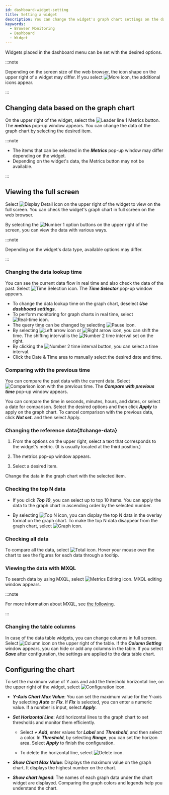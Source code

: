 ```yaml
---
id: dashboard-widget-setting
title: Setting a widget
description: You can change the widget's graph chart settings on the dashboard screen.
keywords:
  - Browser Monitoring
  - Dashboard
  - Widget
---
```


Widgets placed in the dashboard menu can be set with the desired options.

:::note

Depending on the screen size of the web browser, the icon shape on the upper right of a widget may differ. If you select ![More icon](/img/ico-more.svg), the additional icons appear.

:::

## Changing data based on the graph chart

<ImgLang img='widget-sample.png' desc='Widget' />

On the upper right of the widget, select the ![Leader line 1](/img/number-01.png) Metrics button. The **_metrics_** pop-up window appears. You can change the data of the graph chart by selecting the desired item.

:::note

- The items that can be selected in the **_Metrics_** pop-up window may differ depending on the widget.
- Depending on the widget's data, the Metrics button may not be available.

:::

## Viewing the full screen

Select ![Display Detail icon](/img/ico-detail-mode.svg) on the upper right of the widget to view on the full screen. You can check the widget's graph chart in full screen on the web browser.

<ImgLang img='widget-fullscreen-mode.png' desc='Widget full screen' />

By selecting the ![Number 1](/img/number-01.png) option buttons on the upper right of the screen, you can view the data with various ways.

:::note

Depending on the widget's data type, available options may differ.

:::

### Changing the data lookup time

You can see the current data flow in real time and also check the data of the past. Select ![Time Selection icon](/img/ico-time-set.svg). The **_Time Selector_** pop-up window appears.

<ImgLang img='widget-select-time.png' desc='Time selector' />

- To change the data lookup time on the graph chart, deselect **_Use dashboard settings_**.
- To perform monitoring for graph charts in real time, select ![Real-time icon](/img/ico-play-time.svg).
- The query time can be changed by selecting ![Pause icon](/img/ico-pause.svg).
- By selecting ![Left arrow icon](/img/left-arrow.svg) or ![Right arrow icon](/img/right-arrow.svg), you can shift the time. The shifting interval is the ![Number 2](/img/number-02.png) time interval set on the right.
- By clicking the ![Number 2](/img/number-02.png) time interval button, you can select a time interval.
- Click the Date & Time area to manually select the desired date and time.

### Comparing with the previous time

You can compare the past data with the current data. Select ![Comparison icon with the previous time](/img/ico-timing.svg). The **_Compare with previous time_** pop-up window appears.

<ImgLang img='widget-compare-time.png' desc='Compare with previous time' />

You can compare the time in seconds, minutes, hours, and dates, or select a date for comparison. Select the desired options and then click **_Apply_** to apply on the graph chart. To cancel comparison with the previous data, click **_Not set._** and then select Apply.

### Changing the reference data{#change-data}

<ImgLang img='widget-metric.png' desc='Metrics' />

1. From the options on the upper right, select a text that corresponds to the widget's metric. (It is usually located at the third position.)

2. The metrics pop-up window appears.

3. Select a desired item.

Change the data in the graph chart with the selected item.

### Checking the top N data

- If you click **_Top 10_**, you can select up to top 10 items. You can apply the data to the graph chart in ascending order by the selected number.

  <ImgLang img='widget-n-data.png' desc='Top N' />

- By selecting ![Top N icon](/img/ico-topn-graph.svg), you can display the top N data in the overlay format on the graph chart. To make the top N data disappear from the graph chart, select ![Graph icon](/img/ico-normal-graph.svg).

  <ImgLang img='widget-topn-chart.png' desc='Top N' />

### Checking all data

<ImgLang img='widget-all-data.png' desc='All' />

To compare all the data, select ![Total icon](/img/ic-area-chart.svg). Hover your mouse over the chart to see the figures for each data through a tooltip.

### Viewing the data with MXQL

To search data by using MXQL, select ![Metrics Editing icon](/img/ico-edit-metric.svg). MXQL editing window appears.

:::note

For more information about MXQL, see [the following](../mxql/mxql-overview).

:::

### Changing the table columns

In case of the data table widgets, you can change columns in full screen. Select ![Column icon](/img/ico-column.svg) on the upper right of the table. If the **_Column Setting_** window appears, you can hide or add any columns in the table. If you select **_Save_** after configuration, the settings are applied to the data table chart.

<ImgLang img='widget-column.png' desc='Edit column' />

## Configuring the chart

To set the maximum value of Y axis and add the threshold horizontal line, on the upper right of the widget, select ![Configuration icon](/img/ico-setting.svg).

<ImgLang img='widget-chart-set.png' desc='Chart setting' />

- **_Y-Axis Chart Max Value_**: You can set the maximum value for the Y-axis by selecting **_Auto_** or **_Fix_**. If **_Fix_** is selected, you can enter a numeric value. If a number is input, select **_Apply_**.

- **_Set Horizontal Line_**: Add horizontal lines to the graph chart to set thresholds and monitor them efficiently.

  - Select **_+ Add_**, enter values for **_Label_** and **_Threshold_**, and then select a color. In **_Threshold_**, by selecting **_Range_**, you can set the horizon area. Select **_Apply_** to finish the configuration.

  - To delete the horizontal line, select ![Delete icon](/img/ico-trash-red.svg).

- **_Show Chart Max Value_**: Displays the maximum value on the graph chart. It displays the highest number on the chart.

- **_Show chart legend_**: The names of each graph data under the chart widget are displayed. Comparing the graph colors and legends help you understand the chart.
